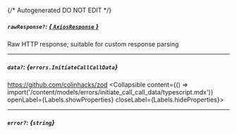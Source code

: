 {/* Autogenerated DO NOT EDIT  */}

##### `rawResponse?`: [*{ `AxiosResponse` }*](https://axios-http.com/docs/res_schema)
Raw HTTP response; suitable for custom response parsing

---
##### `data?`: *{`errors.InitiateCallCallData`}*
https://github.com/colinhacks/zod
<Collapsible content={() => import('/content/models/errors/initiate_call_call_data/typescript.mdx')} openLabel={Labels.showProperties} closeLabel={Labels.hideProperties}>
</Collapsible>

---
##### `error?`: *{`string`}*


